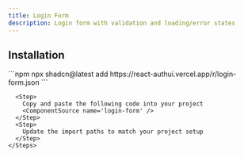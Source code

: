 ```yaml
---
title: Login Form
description: Login form with validation and loading/error states
---
```


<ComponentPreview name='login-form-demo'/>

## Installation

<ComponentInstall>
  <CLI>
    ```npm 
    npx shadcn@latest add https://react-authui.vercel.app/r/login-form.json 
    ```
  </CLI>
  <Manual>
    <Steps>
      
      <Step>
        Copy and paste the following code into your project
        <ComponentSource name='login-form' />
      </Step>
      <Step>
        Update the import paths to match your project setup
      </Step>
    </Steps>
  </Manual>
</ComponentInstall>
